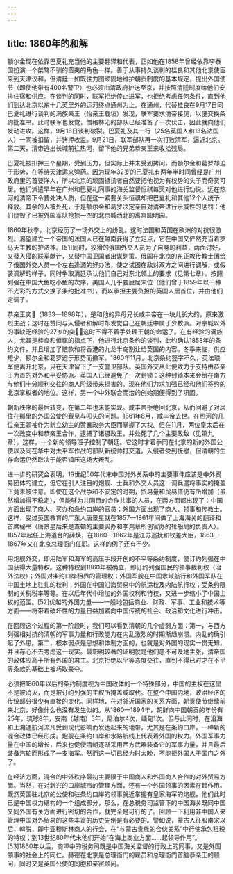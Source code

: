 ```yaml
---
---
---
```

title: 1860年的和解
---



额尔金现在依靠巴夏礼充当他的主要翻译和代表，正如他在1858年曾经依靠李泰国扮演一个桀骜不驯的蛮夷的角色一样。善于从事持久谈判的桂良和其他北京使臣来到天津议和，但清廷一如既往力图顽固地维护朝贡制度的基本规定，提出外国使节（即使他带有400名警卫）也必须由清政府护送至京，并按照清廷制度给他们安排住宿和供应。在谈判的同时，联军拒绝停止进军，也拒绝考虑任何条件，直到他们到达北京以东十几英里外的运河终点通州为止。在通州，代替桂良在9月17日同巴夏礼进行谈判的满族亲王（怡亲王载垣）发现，联军要求清帝接见，以便交换条约批准书。此时联军也发觉，僧格林沁的部队已经准备了一次伏击，因此就向他们发动进攻。这样，9月18日谈判破裂。巴夏礼及其一行（25名英国人和13名法国人）一同被扣留，并铐押收监。9月21日，联军部队再一次打败清军，逼近北京。第二天，清帝逃出长城前往热河，留下他的兄弟恭亲王来收拾残局。

巴夏礼被扣押三个星期，受到压力，但实际上并未受到拷问，而额尔金和葛罗却迫于形势，在等待天津运来弹药。因为现年32岁的巴夏礼有两年半时间曾经是广州政府里的首要洋人，所以北京的顽固抵抗者自然要把他视为有权势的头子而奇货可居。他们派遣早年在广州和巴夏礼同事的海关监督恒祺每天对他进行劝说。远在热河的清帝下令要处决人质，但在这一紧要关头恒祺却把巴夏礼和其他12个人统予释放。其余的人被处死，于是额尔金和葛罗决定亲自对清帝进行示威性的惩罚：他们烧毁了已被外国军队抢掠一空的北京城西北的离宫圆明园。

1860年秋季，北京经历了一场外交上的纷乱。这时法国和英国在欧洲的对抗很激烈。渴望建立一个帝国的法国人已在越南获得了立足点，它在中国又俨然充当着罗马天主教的护法神。[51]同时，狡猾的俄国外交人员为了自身的利益，两面讨好，又替入侵的联军献计，又替中国卫国者出谋划策。俄国在北京的东正教传教士团给了俄国外交人员一个左右逢源的好办法，使之试图在敌对双方之间进行调解，或假装调解的样子，同时争取清廷承认他们自己对东北领土的要求（见第七章）。按照列强在中国大鱼吃小鱼的次序，美国人几乎要屈居末位（他们曾于1859年以一种不光彩的方式交换了条约批准书），而以承担主要负担的英国人居首位，并由他们定调子。

恭亲王奕（1833—1898年），是和他的异母兄长咸丰帝在一块儿长大的，原来激烈主战；这时在赞同与入侵者和解时却发觉自己在朝廷中属于少数派。对京城以外的事缺乏经验的27岁的奕，这时不得不着手处理王朝的命运了。在有经验的满族人，尤其是桂良和恒祺的指点下，他进行北京条约的谈判，此约确认1858年的条约文件，并且增加了赔款和将香港的九龙半岛割让给英国的内容。冬季来临，供应短少，额尔金和葛罗迫于形势而撤军。1860年11月，北京条约签字不久，英法联军便离开北京，只在天津留下了一支警卫部队。英国外交从此便致力于支持由恭亲王为首的对外和平妥协派。英国人已经避免了一次封锁：这种封锁本来会给在南方与他们十分顺利交往的商人阶级带来损害的。现在他们力求加强已经和他们签约的北京掌权者的地位。这样，另一个中外联合而治的创始期便得到了巩固。

朝新秩序的最后转变，在第二年也未能实现。咸丰帝拒绝回北京，从而回避了对居住在那里的外国公使的觐见与叩头的问题。1861年8月，咸丰帝去世。在热河的几位亲王领袖作为新立幼主的赞襄政务大臣而掌握了大权。但在11月，两位皇太后在一次政变中和恭亲王合作，逮捕了诸摄政王，并处死了几个主要政敌（见第九章）。这样，一个新的领导班子控制了朝廷。它这时才着手同在北京的新的外国公使以及同在华中对太平军作战的部队新统帅打交道。入侵者受到抚慰，但清朝的生存命运仍然取决于能否镇压这场大叛乱。

进一步的研究会表明，19世纪50年代末中国对外关系中的主要事件应该是中外贸易团体的建立，但它在引人注目的炮舰、士兵和外交人员这一调兵遣将事实的掩盖下竟未被注意。即使在这个战争和不安定的时期，贸易量和贸易值仍有所增加（虽然增加得不稳定），但能够为共同目的合作共事的人员，在两方面都出现了：中国方面出现了商人、买办和条约口岸的官员；外国方面出现了商人、领事和传教士。这样，受过英国教育的广东人唐景星就在1857—1861年间做了上海海关的翻译和首席秘书（唐景星后来是查顿的主要买办和李鸿章所创官办的轮船局的负责人）。1857年起任上海道台的薛焕，在1860—1862年是江苏巡抚和钦差大臣，1863—1867年又在北京总理衙门任职。这样的例子还有不少。

用炮舰外交，即用陆军和海军的高压手段开创的不平等条约制度，使订约列强在中国获得大量特权。这种特权到1860年被确立，即订约列强国民的领事裁判权（治外法权）；外国对条约口岸租界的管理权；外国军舰在中国水域航行和外国军队在中国土地上驻扎的权利；外国在中国沿海贸易中的航运权及内陆航行权；受条约限制的关税税率等等。在以后年代中增加的外国权利和特权，又进一步缩小了中国主权的范围。[52]优越的外国力量——一般地包括商业、财政、军事、工业和技术等方面——将带着破坏性的力量日益加紧向中国传统的社会、政治和文化进行冲击。

在回顾这个过程的第一阶段时，我们可以看到清朝的几个虚弱方面：第一，与西方列强相对抗的清朝的军事力量和行政能力在内乱激烈的时期渐趋崩溃。内乱的确引起了外患。第二，根本弱点是思想和体制方面的，也就是对外国的现实一贯无知，并且存心不去考虑这一现实。最彰明较著的证明就是他们愚不可及地主张，清帝国的政体应高于所有外国的君主。北京拒绝以平等态度交往，直到不得已时才在不平等条款的基础上被巧取豪夺。

必须把1860年以后的条约制度视为中国政体的一个特殊部分，中国的主权在这里不是被消灭，而是被订约列强的主权所掩盖或取代。在整个中国内地，政治经济的传统部分很少有直接的变化。同样地，在对邻近国家的关系方面，朝贡使节继续前来北京，好像什么也没有发生似的。从1860—1894年，朝鲜向中国朝贡的年份有25年，琉球8年，安南（越南）5年，尼泊尔4次，缅甸1次。但与此同时，在沿海和上溯通航河流凡受到现代影响而发达起来的地带，尤其是在条约口岸，一种新的混合政体已经形成。炮舰在条约口岸和水路航线上代表着外国的权力。外国军事力量在中国的增长，后来也促使清朝逐渐采用西方武器装备它的军事力量，并且最后装备汽轮而形成了一支海军。然而这一切已经为时太晚，不能拒外国人于国门之外了。

在经济方面，混合的中外秩序最初主要限于中国商人和外国商人合作的对外贸易方面。当然，在对新兴的口岸城市的管理方面，还有一个外国领事的因素在起作用。既然英国驻北京的公使和驻条约口岸的领事就近掌握有皇家海军的炮舰，他们此时已是中国权力结构的一个组成部分，那么，在总税务司监管下的中国海关既同中国又同外国有关方面进行密切的合作，就完全是可行的了。回顾一下利用非中国人来管理中国对外贸易的这些丰富的历史先例是有必要的。譬如说，蒙古人征服南宋以后，斡脱，即中亚穆斯林商人的行会，在“与蒙古贵族的合伙关系”中行使承包租税的特权；到13世纪80年代末他们开始“在海上商业方面……起领导作用”。[53]1860年以后，商埠中的税务司既是中国海关监督的行政上的同事，又是外国领事的社会上的同仁。赫德在北京是总理衙门的雇员和总理衙门首脑恭亲王的顾问，同时又是英国公使的同胞和亲密顾问。